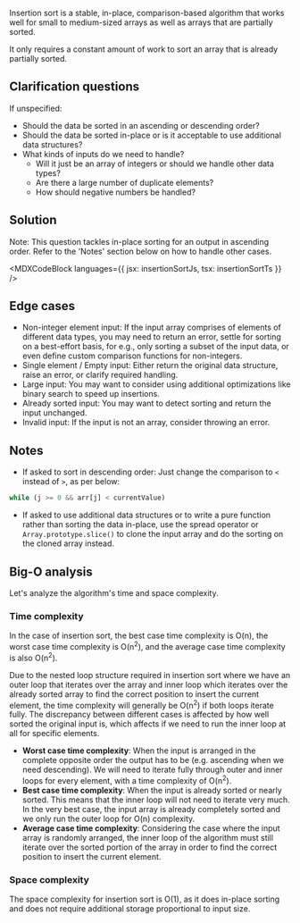 

Insertion sort is a stable, in-place, comparison-based algorithm that works well for small to medium-sized arrays as well as arrays that are partially sorted.

It only requires a constant amount of work to sort an array that is already partially sorted.

## Clarification questions

If unspecified:

- Should the data be sorted in an ascending or descending order?
- Should the data be sorted in-place or is it acceptable to use additional data structures?
- What kinds of inputs do we need to handle?
  - Will it just be an array of integers or should we handle other data types?
  - Are there a large number of duplicate elements?
  - How should negative numbers be handled?

## Solution

Note: This question tackles in-place sorting for an output in ascending order. Refer to the 'Notes' section below on how to handle other cases.

<MDXCodeBlock languages={{ jsx: insertionSortJs, tsx: insertionSortTs }} />

## Edge cases

- Non-integer element input: If the input array comprises of elements of different data types, you may need to return an error, settle for sorting on a best-effort basis, for e.g., only sorting a subset of the input data, or even define custom comparison functions for non-integers.
- Single element / Empty input: Either return the original data structure, raise an error, or clarify required handling.
- Large input: You may want to consider using additional optimizations like binary search to speed up insertions.
- Already sorted input: You may want to detect sorting and return the input unchanged.
- Invalid input: If the input is not an array, consider throwing an error.

## Notes

- If asked to sort in descending order: Just change the comparison to `<` instead of `>`, as per below:

```js
while (j >= 0 && arr[j] < currentValue)
```

- If asked to use additional data structures or to write a pure function rather than sorting the data in-place, use the spread operator or `Array.prototype.slice()` to clone the input array and do the sorting on the cloned array instead.

## Big-O analysis

Let's analyze the algorithm's time and space complexity.

### Time complexity

In the case of insertion sort, the best case time complexity is O(n), the worst case time complexity is O(n<sup>2</sup>), and the average case time complexity is also O(n<sup>2</sup>).

Due to the nested loop structure required in insertion sort where we have an outer loop that iterates over the array and inner loop which iterates over the already sorted array to find the correct position to insert the current element, the time complexity will generally be O(n<sup>2</sup>) if both loops iterate fully. The discrepancy between different cases is affected by how well sorted the original input is, which affects if we need to run the inner loop at all for specific elements.

- **Worst case time complexity**: When the input is arranged in the complete opposite order the output has to be (e.g. ascending when we need descending). We will need to iterate fully through outer and inner loops for every element, with a time complexity of O(n<sup>2</sup>).
- **Best case time complexity**: When the input is already sorted or nearly sorted. This means that the inner loop will not need to iterate very much. In the very best case, the input array is already completely sorted and we only run the outer loop for O(n) complexity.
- **Average case time complexity**: Considering the case where the input array is randomly arranged, the inner loop of the algorithm must still iterate over the sorted portion of the array in order to find the correct position to insert the current element.

### Space complexity

The space complexity for insertion sort is O(1), as it does in-place sorting and does not require additional storage proportional to input size.
